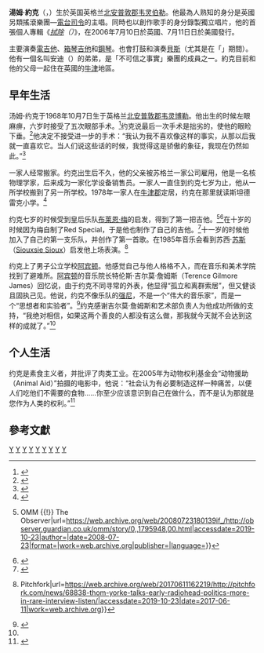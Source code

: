 {{noteTA|G1=Music}}
{{Infobox musical artist
| Name                = 湯姆·約克<br/><small>Thom Yorke</small>
| Img                 = Thom_Yorke.jpg
| Img_capt            = 湯姆·約克在演唱會中的表演。
| Img_size            = 
| Background          = solo_singer
| Birth_name          = Thomas Edward Yorke
|Alias                = Tchock、Tchocky、Dr. Tchock、Thom E. Yorke
| birth_date          = {{birth date and age|1968|10|7}}
| birth_place         =英国英格兰[[北安普敦郡|北安普敦郡]][[韦灵伯勒|韦灵伯勒]]
| Instrument          =歌唱、吉他、钢琴、电子琴、电贝司、架子鼓
| Genre               = [[另类摇滚|另类摇滚]]、[[电子音乐|电子音乐]]、[[艺术摇滚|艺术摇滚]]、 [[电子摇滚|电子摇滚]]、[[试验摇滚|试验摇滚]]
| Occupation          = 音乐家
| Years_active        = 1991年—现在
| Label               = XL Recordings
| Associated_acts     = [[電台司令|電台司令]]、[[Atoms_for_Peace|Atoms for Peace]]、 [[Björk|Björk]]、 [[PJ_Harvey|PJ Harvey]]、 [[Flying_Lotus|Flying Lotus]]
| Notable_instruments = [[Fender_Telecaster|Fender Telecaster]]<br>[[Fender_Jazzmaster|Fender Jazzmaster]]<br>[[Gibson_SG|Gibson SG]]<br>[[Gibson_ES-330|Gibson ES-330]]
}}

'''湯姆·約克'''（{{lang|en|Thomas Edward Yorke}}，{{bd|1968年|10月7日|catIdx=Y}}）生於英国英格兰[[北安普敦郡|北安普敦郡]][[韦灵伯勒|韦灵伯勒]]。他最為人熟知的身分是英國另類搖滾樂團—[[電台司令|電台司令]]的主唱。同時也以創作歌手的身分錄製獨立唱片，他的首張個人專輯《''[[拭除|拭除]]（{{lang|en|The Eraser}}）''》，在2006年7月10日於英國、7月11日日於美國發行。

主要演奏[[電吉他|電吉他]]、[[箱琴吉他|箱琴吉他]]和[[鋼琴|鋼琴]]。也會打鼓和演奏[[貝斯|貝斯]]（尤其是在「{{lang|en|Kid A and Amnesiac Radiohead}}」期間）。他有一個名叫安迪（{{lang|en|Andy}}）的弟弟，是「不可信之事實{{lang|en|（Unbelievable Truth）}}」樂團的成員之一。約克目前和他的父母一起住在英國的[[牛津|牛津]]地區。

== 早年生活 ==
汤姆'''·'''约克于1968年10月7日生于英格兰[[北安普敦郡|北安普敦郡]][[韋靈伯勒|韦灵博勒]]。他出生的时候左眼麻痹，六岁时接受了五次眼部手术。<ref>{{Cite news|title=Interview with Radiohead's Thom Yorke|url=https://www.theguardian.com/music/2006/jun/18/9|newspaper=The Observer|date=2006-06-18|accessdate=2019-10-20|issn=0029-7712|language=en-GB|first=Craig|last=McLean|archive-date=2013-12-31|archive-url=https://www.webcitation.org/6MH96Lccm?url=http://www.theguardian.com/music/2006/jun/18/9|dead-url=no}}</ref>约克说最后一次手术是拙劣的，使他的眼睑下垂。<ref>{{Cite web|title=从精神病院走出的摇滚巨星_尚品频道_新浪网|url=http://style.sina.com.cn/news/2012-05-16/100396333.shtml|accessdate=2019-10-20|work=style.sina.com.cn|archive-date=2019-10-20|archive-url=https://web.archive.org/web/20191020101727/http://style.sina.com.cn/news/2012-05-16/100396333.shtml|dead-url=no}}</ref>他决定不接受进一步的手术：“我认为我不喜欢像这样的事实，从那以后我就一直喜欢它。当人们说这些话的时候，我觉得这是骄傲的象征，我现在仍然如此。”<ref name=":0">{{Cite web|title=BBC Radio 4 - Desert Island Discs - Ten things we learned from Thom Yorke's Desert Island Discs|url=https://www.bbc.co.uk/programmes/articles/b7zfNZjlKBK3r8s9t9ldhx/ten-things-we-learned-from-thom-yorkes-desert-island-discs|accessdate=2019-10-20|work=BBC|language=en-GB|archive-date=2021-02-13|archive-url=https://web.archive.org/web/20210213020802/https://www.bbc.co.uk/programmes/articles/b7zfNZjlKBK3r8s9t9ldhx/ten-things-we-learned-from-thom-yorkes-desert-island-discs|dead-url=no}}</ref>

一家人经常搬家。约克出生后不久，他的父亲被苏格兰一家公司雇用，他是一名核物理学家，后来成为一家化学设备销售员。一家人一直住到约克七岁为止，他从一所学校搬到了另一所学校。1978年一家人在[[牛津郡|牛津郡]]定居，约克在那里就读斯坦德雷克小学。<ref>{{Cite book|chapter=Radiohead and the Global Movement for Change: "Pragmatism Not Idealism"|url=https://books.google.com/books?id=jF_fCgAAQBAJ&pg=PA68&lpg=PA68&dq=thom+yorke+standlake&hl=en#v=onepage&q=thom%20yorke%20standlake&f=false|publisher=Rowman & Littlefield|date=2015-12-03|isbn=9781611478617|language=en|first=Phil|last=Rose|title=|access-date=2019-10-22|archive-date=2021-02-24|archive-url=https://web.archive.org/web/20210224204922/https://books.google.com/books?id=jF_fCgAAQBAJ&pg=PA68&lpg=PA68&dq=thom+yorke+standlake&hl=en#v=onepage&q=thom%20yorke%20standlake&f=false|dead-url=no}}</ref>

约克七岁的时候受到皇后乐队[[布莱恩·梅|布莱恩·梅]]的启发，得到了第一把吉他。<ref>{{Cite web|title=All messed up {{!}} OMM {{!}} The Observer|url=https://web.archive.org/web/20080723180139if_/http://observer.guardian.co.uk/omm/story/0,,1795948,00.html|accessdate=2019-10-23|author=|date=2008-07-23|format=|work=web.archive.org|publisher=|language=}}</ref><ref>{{Cite web|title=Thom Yorke reveals Brian May inspiration, Kraftwerk banned from China, Bieber blows out Frank Ocean... Music News Daily - News - QTheMusic.com|url=https://web.archive.org/web/20130606044451/http://news.qthemusic.com/2013/04/thom_yorke_reveals_brian_may_i.html|accessdate=2019-10-23|date=2013-06-06|work=web.archive.org}}</ref>在十岁的时候因为梅自制了Red Special，于是他也制作了自己的吉他。<ref>{{Cite web|title=Here's The Thing: Thom Yorke Transcript|url=https://web.archive.org/web/20150621023101/http://www.wnyc.org/deprecated/story/278417-thom-yorke/transcript/|accessdate=2019-10-23|date=2015-06-21|work=web.archive.org}}</ref>十一岁的时候他加入了自己的第一支乐队，并创作了第一首歌。在1985年音乐会看到苏西·[[蘇克西與女妖|苏斯]]（[[蘇克西與女妖|Siouxsie Sioux]]）启发他上场表演。<ref>{{Cite web|title=Thom Yorke Talks Early Radiohead, Politics, More in Rare Interview: Listen {{!}} Pitchfork|url=https://web.archive.org/web/20170611162219/http://pitchfork.com/news/68838-thom-yorke-talks-early-radiohead-politics-more-in-rare-interview-listen/|accessdate=2019-10-23|date=2017-06-11|work=web.archive.org}}</ref>

约克上了男子公立学校[[阿賓頓學校|阿宾顿]]。他感觉自己与他人格格不入，而在音乐和美术学院找到了避难所。[[阿賓頓學校|阿宾顿]]的音乐院长特伦斯·吉尔莫·詹姆斯（Terence Gilmore James）回忆说，由于约克不同寻常的外表，他显得“孤立和离群索居”，但又健谈且固执己见。他说，约克不像乐队的[[强尼·格林伍德|强尼]]，不是一个“伟大的音乐家”，而是一个“思想者和实验者”。<ref>{{Cite news|title=What were today's celebrities like as children?|url=https://www.theguardian.com/lifeandstyle/2008/sep/13/celebrity.television|newspaper=The Guardian|date=2008-09-12|accessdate=2019-10-28|issn=0261-3077|language=en-GB|first=Guardian|last=Staff|archive-date=2019-04-14|archive-url=https://web.archive.org/web/20190414050244/https://www.theguardian.com/lifeandstyle/2008/sep/13/celebrity.television|dead-url=no}}</ref>约克感谢吉尔莫·詹姆斯和艺术部负责人为他成功所做的支持，“我绝对相信，如果这两个善良的人都没有这么做，那我就今天就不会达到这样的成就了。”<ref name=":0" />

== 个人生活 ==
约克是素食主义者，并批评了肉类工业。在2005年为动物权利基金会“动物援助（Animal Aid）”拍摄的电影中，他说：“社会认为有必要制造这样一种痛苦，以便人们吃他们不需要的食物……你至少应该意识到自己在做什么，而不是认为那就是您作为人类的权利。”<ref>{{Cite web|title=Animal Aid: Thom Yorke of Radiohead on why veggie is best|url=https://web.archive.org/web/20150523170219/http://www.animalaid.org.uk/h/n/NEWS/news_veggie/ALL/791//|accessdate=2019-10-20|date=2015-05-23|work=web.archive.org}}</ref>

== 參考文獻 ==
{{reflist}}

{{Radiohead}}
{{摇滚名人堂2019届入选者}}
{{Authority control}}

{{DEFAULTSORT:Yorke, Thom}}
[[Category:英国男歌手|Y]]
[[Category:英國搖滾歌手|Y]]
[[Category:英格蘭創作歌手|Y]]
[[Category:英格蘭吉他手|Y]]
[[Category:另类摇滚吉他手|Y]]
[[Category:北安普敦郡人|Y]]
[[Category:素食主義者|Y]]
[[Category:艾希特大學校友|Y]]
[[Category:摇滚名人堂入选者|Y]]
